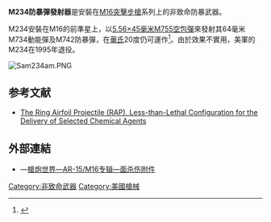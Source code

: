 {{noteTA
|G1=軍事
|G2=長度單位
|G3=Firearms
}}
{{Infobox Weapon
|name=M234防暴彈發射器<br />Launcher, Projectile, 64mm, Riot Control, M234
|image=File:M234.png
|image_size=300px
|caption=
|origin= {{USA}}
|type=非致命武器
|is_ranged=yes
|service=1978－1995年
|used_by= {{USA}}
|wars=
<!-- Production history -->
|designer=
|design_date=1973－1978年
|manufacturer=
|production_date=1978－1987年
|number=
|variants=
<!-- General specifications -->
|weight=
|length=
|part_length=
|cartridge=64毫米螺旋拋射環
|action= 前裝式
|mode= 單發
|velocity= 200尺／秒
|range=
|max_range=
|feed=單發裝填
|sights=
}}
'''M234防暴彈發射器'''是安裝在[[M16突擊步槍|M16突擊步槍]]系列上的非致命防暴武器。

M234安裝在M16的前準星上，以[[5.56×45mm_NATO|5.56×45毫米M755空包彈]]來發射其64毫米M734動能彈及M742防暴彈，在[[華氏|華氏]]20度仍可運作<ref>{{Cite web |url=http://www.globalsecurity.org/military/systems/ground/m234.htm |title=globalsecurity.org-M234 |accessdate=2007-10-08 |archive-date=2021-01-25 |archive-url=https://web.archive.org/web/20210125030123/https://www.globalsecurity.org/military/systems/ground/m234.htm |dead-url=no }}</ref>。由於效果不實用，美軍的M234在1995年退役。

[[File:Sam234am.PNG|thumb]]
{{Clear|left}}

== 参考文献 ==
<div class="references-small">
<references />
* [https://web.archive.org/web/20060514165703/http://www.dtic.mil/ndia/nld4/flat.pdf The Ring Airfoil Projectile (RAP), Less-than-Lethal Configuration for the Delivery of Selected Chemical Agents]
</div>
== 外部連結 ==
* {{zh icon}}—[http://pewpewpew.work/usa/m16/acces/rgl.htm 槍炮世界—AR-15/M16专辑—面杀伤附件] {{Wayback|url=http://pewpewpew.work/usa/m16/acces/rgl.htm |date=20180513113803 }}

[[Category:非致命武器|Category:非致命武器]]
[[Category:美國槍械|Category:美國槍械]]